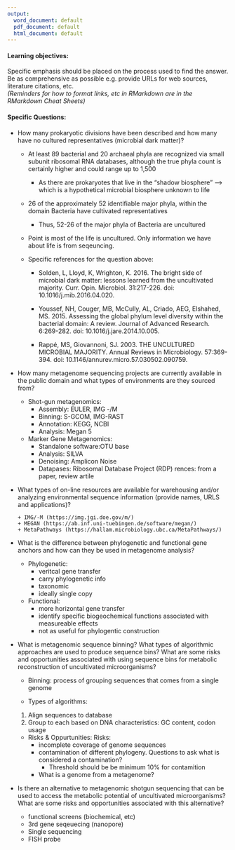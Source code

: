 ```yaml
---
output:
  word_document: default
  pdf_document: default
  html_document: default
---
```

#### Learning objectives: 
Specific emphasis should be placed on the process used to find the answer. Be as comprehensive as possible e.g. provide URLs for web sources, literature citations, etc.  
*(Reminders for how to format links, etc in RMarkdown are in the RMarkdown Cheat Sheets)*

#### Specific Questions:
* How many prokaryotic divisions have been described and how many have no cultured representatives (microbial dark matter)?

    + At least 89 bacterial and 20 archaeal phyla are recognized via small subunit ribosomal RNA databases, although the true phyla count is certainly higher and could range up to 1,500
        + As there are prokaryotes that live in the "shadow biosphere" --> which is a hypothetical microbial biosphere unknown to life 
    + 26 of the approximately 52 identifiable major phyla, within the domain Bacteria have cultivated representatives 
        + Thus, 52-26 of the major phyla of Bacteria are uncultured
  
    + Point is most of the life is uncultured. Only information we have about life is from seqeuncing.

    + Specific references for the question above:
        + Solden, L, Lloyd, K, Wrighton, K. 2016. The bright side of microbial dark matter: lessons learned from the uncultivated majority. Curr. Opin. Microbiol. 31:217-226. doi: 10.1016/j.mib.2016.04.020.
        
        + Youssef, NH, Couger, MB, McCully, AL, Criado, AEG, Elshahed, MS. 2015. Assessing the global phylum level diversity within the bacterial domain: A review. Journal of Advanced Research. 6:269-282. doi: 10.1016/j.jare.2014.10.005.
        
        + Rappé, MS, Giovannoni, SJ. 2003. THE UNCULTURED MICROBIAL MAJORITY. Annual Reviews in Microbiology. 57:369-394. doi: 10.1146/annurev.micro.57.030502.090759.
        
        

* How many metagenome sequencing projects are currently available in the public domain and what types of environments are they sourced from?
  + Shot-gun metagenomics:
      + Assembly: EULER, IMG -/M
      + Binning: S-GCOM, IMG-RAST
      + Annotation: KEGG, NCBI
      + Analysis: Megan 5
  + Marker Gene Metagenomics:
      + Standalone software:OTU base
      + Analysis: SILVA
      + Denoising: Amplicon Noise
      + Datapases:  Ribosomal Database Project (RDP)
rences:
from a paper,
review artile

* What types of on-line resources are available for warehousing and/or analyzing environmental sequence information (provide names, URLS and applications)?  

      + IMG/-M (https://img.jgi.doe.gov/m/)
      + MEGAN (https://ab.inf.uni-tuebingen.de/software/megan/)
      + MetaPathways (https://hallam.microbiology.ubc.ca/MetaPathways/)
      

* What is the difference between phylogenetic and functional gene anchors and how can they be used in metagenome analysis?   

    + Phylogenetic:
        + veritcal gene transfer
        + carry phylogenetic info
        + taxonomic
        + ideally single copy
    + Functional:
        + more horizontal gene transfer
        + identify specific biogeochemical functions associated with measureable effects
        + not as useful for phylogentic construction
  
* What is metagenomic sequence binning? What types of algorithmic approaches are used to produce sequence bins? What are some risks and opportunities associated with using sequence bins for metabolic reconstruction of uncultivated microorganisms?  
    + Binning: process of grouping sequences that comes from a single genome
  
    + Types of algorithms:
    1. Align sequences to database
    2. Group to each based on DNA characteristics: GC content, codon usage
    
    + Risks & Oppurtunities:
    Risks: 
      + incomplete  coverage of genome sequences
      + contamination of different phylogeny. Questions to ask what is considered a contamination? 
          + Threshold should be be minimum 10% for contamition
      + What is a genome from a metagenome? 
  
* Is there an alternative to metagenomic shotgun sequencing that can be used to access the metabolic potential of uncultivated microorganisms? What are some risks and opportunities associated with this alternative?  

    + functional screens (biochemical, etc)
    + 3rd gene seqeuecing (nanopore)
    + Single sequencing 
    + FISH probe
    
